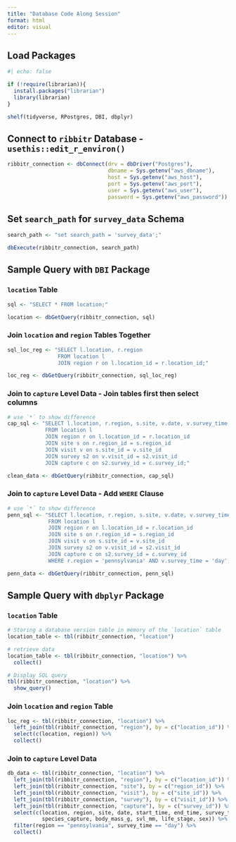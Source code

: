 ```yaml
---
title: "Database Code Along Session"
format: html
editor: visual
---
```


## Load Packages

```r
#| echo: false

if (!require(librarian)){
  install.packages("librarian")
  library(librarian)
}

shelf(tidyverse, RPostgres, DBI, dbplyr)

```

## Connect to `ribbitr` Database - `usethis::edit_r_environ()`

```r

ribbitr_connection <- dbConnect(drv = dbDriver("Postgres"),
                                dbname = Sys.getenv("aws_dbname"),
                                host = Sys.getenv("aws_host"),
                                port = Sys.getenv("aws_port"),
                                user = Sys.getenv("aws_user"),
                                password = Sys.getenv("aws_password"))


```

## Set `search_path` for `survey_data` Schema

```r

search_path <- "set search_path = 'survey_data';"

dbExecute(ribbitr_connection, search_path)

```

## Sample Query with `DBI` Package

### `location` Table

```r

sql <- "SELECT * FROM location;"

location <- dbGetQuery(ribbitr_connection, sql)


```

### Join `location` and `region` Tables Together

```r

sql_loc_reg <- "SELECT l.location, r.region
                FROM location l
                JOIN region r on l.location_id = r.location_id;"

loc_reg <- dbGetQuery(ribbitr_connection, sql_loc_reg)

```

### Join to `capture` Level Data - Join tables first then select columns

```r

# use `*` to show difference
cap_sql <- "SELECT l.location, r.region, s.site, v.date, v.survey_time, s2.start_time, s2.end_time, c.species_capture
            FROM location l
            JOIN region r on l.location_id = r.location_id
            JOIN site s on r.region_id = s.region_id
            JOIN visit v on s.site_id = v.site_id
            JOIN survey s2 on v.visit_id = s2.visit_id
            JOIN capture c on s2.survey_id = c.survey_id;"

clean_data <- dbGetQuery(ribbitr_connection, cap_sql)

```

### Join to `capture` Level Data - Add `WHERE` Clause

```r

# use `*` to show difference
penn_sql <- "SELECT l.location, r.region, s.site, v.date, v.survey_time, s2.start_time, s2.end_time, c.species_capture
             FROM location l
             JOIN region r on l.location_id = r.location_id
             JOIN site s on r.region_id = s.region_id
             JOIN visit v on s.site_id = v.site_id
             JOIN survey s2 on v.visit_id = s2.visit_id
             JOIN capture c on s2.survey_id = c.survey_id
             WHERE r.region = 'pennsylvania' AND v.survey_time = 'day';"

penn_data <- dbGetQuery(ribbitr_connection, penn_sql)
```

## Sample Query with `dbplyr` Package

### `location` Table

```r
# Storing a database version table in memory of the `location` table
location_table <- tbl(ribbitr_connection, "location")

# retrieve data
location_table <- tbl(ribbitr_connection, "location") %>% 
  collect()

# Display SQL query
tbl(ribbitr_connection, "location") %>%
  show_query()

```

### Join `location` and `region` Table

```r
loc_reg <- tbl(ribbitr_connection, "location") %>%
  left_join(tbl(ribbitr_connection, "region"), by = c("location_id")) %>%
  select(c(location, region)) %>%
  collect()

```

### Join to `capture` Level Data

```r

db_data <- tbl(ribbitr_connection, "location") %>%
  left_join(tbl(ribbitr_connection, "region"), by = c("location_id")) %>%
  left_join(tbl(ribbitr_connection, "site"), by = c("region_id")) %>%
  left_join(tbl(ribbitr_connection, "visit"), by = c("site_id")) %>%
  left_join(tbl(ribbitr_connection, "survey"), by = c("visit_id")) %>%
  left_join(tbl(ribbitr_connection, "capture"), by = c("survey_id")) %>%
  select(c(location, region, site, date, start_time, end_time, survey_time, duration_minutes,
           species_capture, body_mass_g, svl_mm, life_stage, sex)) %>% 
  filter(region == "pennsylvania", survey_time == "day") %>% 
  collect()


```
